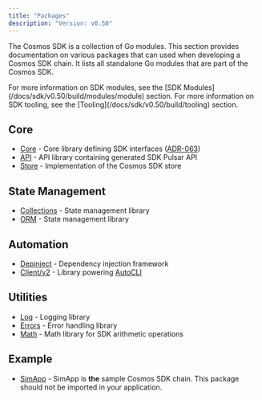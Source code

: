 ```yaml
---
title: "Packages"
description: "Version: v0.50"
---
```


The Cosmos SDK is a collection of Go modules. This section provides documentation on various packages that can used when developing a Cosmos SDK chain. It lists all standalone Go modules that are part of the Cosmos SDK.

<Check>
  For more information on SDK modules, see the [SDK Modules](/docs/sdk/v0.50/build/modules/module) section. For more information on SDK tooling, see the [Tooling](/docs/sdk/v0.50/build/tooling) section.
</Check>

## Core[​](#core "Direct link to Core")

* [Core](https://pkg.go.dev/cosmossdk.io/core) - Core library defining SDK interfaces ([ADR-063](/docs/sdk/v0.50/build/architecture/adr-063-core-module-api))
* [API](https://pkg.go.dev/cosmossdk.io/api) - API library containing generated SDK Pulsar API
* [Store](https://pkg.go.dev/cosmossdk.io/store) - Implementation of the Cosmos SDK store

## State Management[​](#state-management "Direct link to State Management")

* [Collections](/docs/sdk/v0.50/build/packages/collections) - State management library
* [ORM](/docs/sdk/v0.50/build/03-orm.md) - State management library

## Automation[​](#automation "Direct link to Automation")

* [Depinject](/docs/sdk/v0.50/build/packages/depinject) - Dependency injection framework
* [Client/v2](https://pkg.go.dev/cosmossdk.io/client/v2) - Library powering [AutoCLI](/docs/sdk/v0.50/learn/advanced/autocli)

## Utilities[​](#utilities "Direct link to Utilities")

* [Log](https://pkg.go.dev/cosmossdk.io/log) - Logging library
* [Errors](https://pkg.go.dev/cosmossdk.io/errors) - Error handling library
* [Math](https://pkg.go.dev/cosmossdk.io/math) - Math library for SDK arithmetic operations

## Example[​](#example "Direct link to Example")

* [SimApp](https://pkg.go.dev/cosmossdk.io/simapp) - SimApp is **the** sample Cosmos SDK chain. This package should not be imported in your application.
